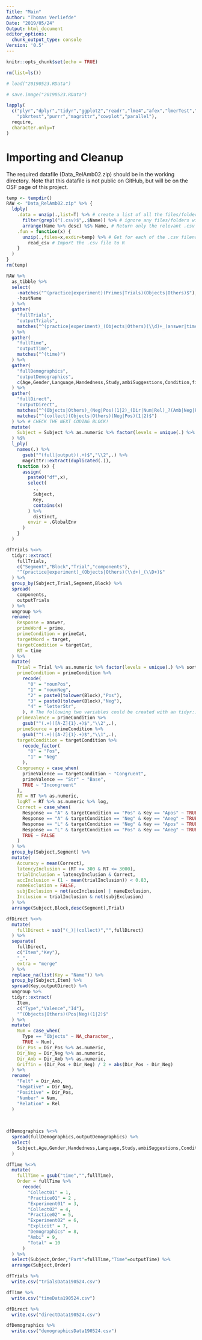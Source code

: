 ```yaml
---
Title: "Main"
Author: "Thomas Verliefde"
Date: "2019/05/24"
Output: html_document
editor_options:
  chunk_output_type: console
Version: '0.5'
---
```


```r
knitr::opts_chunk$set(echo = TRUE)

rm(list=ls())

# load("20190523.RData")

# save.image("20190523.RData")
```

```r

lapply(
  c("plyr","dplyr","tidyr","ggplot2","readr","lme4","afex","lmerTest","emmeans",
    "pbkrtest","purrr","magrittr","cowplot","parallel"),
  require,
  character.only=T
)

```

#########################
# Importing and Cleanup
#########################

The required datafile (Data_RelAmb02.zip) should be in the working directory.
Note that this datafile is not public on GitHub, but will be on the OSF page of this project.

```r

temp <- tempdir()
RAW <- "Data_RelAmb02.zip" %>% {
  ldply(
    .data = unzip(.,list=T) %>% # create a list of all the files/folders in the zip
      filter(grepl("(.csv)$",.$Name)) %>% # ignore any files/folders without .csv extension
      arrange(Name %>% desc) %$% Name, # Return only the relevant .csv filenames
    .fun = function(x) {
      unzip(.,files=x,exdir=temp) %>% # Get for each of the .csv filenames the relevant file, and temporary save it
        read_csv # Import the .csv file to R
    }
  )
}
rm(temp)

```

```r

RAW %>%
  as_tibble %>%
  select(
    -matches("^(practice|experiment)(Primes|Trials)(Objects|Others)$"),
    -hostName
  ) %>%
  gather(
    "fullTrials",
    "outputTrials",
    matches("^(practice|experiment)_(Objects|Others)(\\d)+_(answer|time|prime|target)(Cat)?")
  ) %>%
  gather(
    "fullTime",
    "outputTime",
    matches("^(time)")
  ) %>%
  gather(
    "fullDemographics",
    "outputDemographics",
    c(Age,Gender,Language,Handedness,Study,ambiSuggestions,Condition,firstBlock,firstValence)
  ) %>%
  gather(
    "fullDirect",
    "outputDirect",
    matches("^(Objects|Others)_(Neg|Pos)(1|2)_(Dir|Num|Rel)_?(Amb|Neg|Pos)?"),
    matches("^(collect)(Objects|Others)(Neg|Pos)(1|2)$")
  ) %>% # CHECK THE NEXT CODING BLOCK!
  mutate(
    Subject = Subject %>% as.numeric %>% factor(levels = unique(.) %>% sort)
  ) %$%
  l_ply(
    names(.) %>%
      gsub("^(full|output)(.+)$","\\2",.) %>%
      magrittr::extract(duplicated(.)),
    function (x) {
      assign(
        paste0("df",x),
        select(
          .,
          Subject,
          Key,
          contains(x)
        ) %>%
          distinct,
        envir = .GlobalEnv
      )
    }
  )

```

```r

dfTrials %<>%
  tidyr::extract(
    fullTrials,
    c("Segment","Block","Trial","components"),
    "^(practice|experiment)_(Objects|Others)(\\d+)_(\\D+)$"
  ) %>%
  group_by(Subject,Trial,Segment,Block) %>%
  spread(
    components,
    outputTrials
  ) %>%
  ungroup %>%
  rename(
    Response = answer,
    primeWord = prime,
    primeCondition = primeCat,
    targetWord = target,
    targetCondition = targetCat,
    RT = time
  ) %>%
  mutate(
    Trial = Trial %>% as.numeric %>% factor(levels = unique(.) %>% sort),
    primeCondition = primeCondition %>%
      recode(
        "0" = "nounPos",
        "1" = "nounNeg",
        "2" = paste0(tolower(Block),"Pos"),
        "3" = paste0(tolower(Block),"Neg"),
        "4" = "letterStr",
      ), # The following two variables could be created with an tidyr::extract(primeCondition,c("primeValence","primeSource"),"^(.+)([A-Z]{1}.+)$")
    primeValence = primeCondition %>%
      gsub("^(.+)([A-Z]{1}.+)$","\\2",.),
    primeSource = primeCondition %>%
      gsub("^(.+)([A-Z]{1}.+)$","\\1",.),
    targetCondition = targetCondition %>%
      recode_factor(
        "0" = "Pos",
        "1" = "Neg"
      ),
    Congruency = case_when(
      primeValence == targetCondition ~ "Congruent",
      primeValence == "Str" ~ "Base",
      TRUE ~ "Incongruent"
    ),
    RT = RT %>% as.numeric,
    logRT = RT %>% as.numeric %>% log,
    Correct = case_when(
      Response == "A" & targetCondition == "Pos" & Key == "Apos" ~ TRUE,
      Response == "A" & targetCondition == "Neg" & Key == "Aneg" ~ TRUE,
      Response == "L" & targetCondition == "Neg" & Key == "Apos" ~ TRUE,
      Response == "L" & targetCondition == "Pos" & Key == "Aneg" ~ TRUE,
      TRUE ~ FALSE
    )
  ) %>%
  group_by(Subject,Segment) %>%
  mutate(
    Accuracy = mean(Correct),
    latencyInclusion = (RT >= 300 & RT <= 3000),
    trialInclusion = latencyInclusion & Correct,
    accInclusion = (1 - mean(trialInclusion)) < 0.83,
    nameExclusion = FALSE,
    subjExclusion = not(accInclusion) | nameExclusion,
    Inclusion = trialInclusion & not(subjExclusion)
  ) %>%
  arrange(Subject,Block,desc(Segment),Trial)

```

```r

dfDirect %<>%
  mutate(
    fullDirect = sub("(_)|(collect)","",fullDirect)
  ) %>%
  separate(
    fullDirect,
    c("Item","Key"),
    "_",
    extra = "merge"
  ) %>%
  replace_na(list(Key = "Name")) %>%
  group_by(Subject,Item) %>%
  spread(Key,outputDirect) %>%
  ungroup %>%
  tidyr::extract(
    Item,
    c("Type","Valence","Id"),
    "^(Objects|Others)(Pos|Neg)(1|2)$"
  ) %>%
  mutate(
    Num = case_when(
      Type == "Objects" ~ NA_character_,
      TRUE ~ Num),
    Dir_Pos = Dir_Pos %>% as.numeric,
    Dir_Neg = Dir_Neg %>% as.numeric,
    Dir_Amb = Dir_Amb %>% as.numeric,
    Griffin = (Dir_Pos + Dir_Neg) / 2 + abs(Dir_Pos - Dir_Neg)
  ) %>%
  rename(
    "Felt" = Dir_Amb,
    "Negative" = Dir_Neg,
    "Positive" = Dir_Pos,
    "Number" = Num,
    "Relation" = Rel
  )
  
  
```

```r

dfDemographics %<>%
  spread(fullDemographics,outputDemographics) %>%
  select(
    Subject,Age,Gender,Handedness,Language,Study,ambiSuggestions,Condition,Key,firstValence,firstBlock
  )

```


```r

dfTime %<>%
  mutate(
    fullTime = gsub("time","",fullTime),
    Order = fullTime %>%
      recode(
        "Collect01" = 1,
        "Practice01" = 2 ,
        "Experiment01" = 3,
        "Collect02" = 4,
        "Practice02" = 5,
        "Experiment02" = 6,
        "Explicit" = 7,
        "Demographics" = 8,
        "Ambi" = 9,
        "Total" = 10
      )
  ) %>%
  select(Subject,Order,"Part"=fullTime,"Time"=outputTime) %>%
  arrange(Subject,Order)

```


```r

dfTrials %>%
  write.csv("trialsData190524.csv")

dfTime %>%
  write.csv("timeData190524.csv")

dfDirect %>%
  write.csv("directData190524.csv")

dfDemographics %>%
  write.csv("demographicsData190524.csv")


```